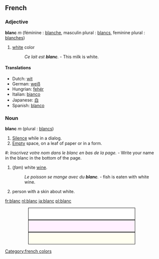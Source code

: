 ==French==
===Adjective===
'''blanc''' ''m'' (féminine : [[blanche]], masculin plural : [[blancs]], feminine plural : [[blanches]])

# [[white]] color
#:''Ce lait est '''blanc'''.'' - This milk is white.

====Translations====
*Dutch: [[wit]]
*German: [[weiß]]
*Hungrian: [[fehér]]
*Italian: [[bianco]]
*Japanese: [[白]]
*Spanish: [[blanco]]

===Noun===
'''blanc''' ''m'' (plural : [[blancs]])

# [[Silence]] while in a dialog.
# [[Empty]] space, on a leaf of paper or in a form.
<!--# [[Espace]] [[vide]], [[sur]] [[une]] [[feuille]] [[de]] [[papier]] [[ou]] [[bien]] [[dans]] [[un]] [[formulaire]].-->
#: ''Inscrivez votre nom dans le blanc en bas de la page.'' - Write your name in the blanc in the bottom of the page.
# (''fam'') white [[wine]].
#: ''Le poisson se mange avec du '''blanc'''.'' - fish is eaten with white wine.
# person with a skin about white.



[[fr:blanc]] [[nl:blanc]] [[ja:blanc]] [[pl:blanc]]

[[Category:french colors]]


<div style="height:1cm; border:1px solid #000000;background-color:#ffffff;margin-left:2cm;margin-right:2cm"> </div>
<div style="height:1cm; border:1px solid #000000;background-color:#fff0ff;margin-left:2cm;margin-right:2cm"> </div>
<div style="height:1cm; border:1px solid #000000;background-color:#fffff0;margin-left:2cm;margin-right:2cm"> </div>